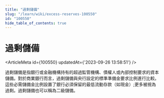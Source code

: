 ```yaml
---
title: "過剩儲備"
slug: "/learn/wiki/excess-reserves-100550"
id: "100550"
hide_table_of_contents: true
---
```



# 過剩儲備

<ArticleMeta id={100550} updatedAt={'2023-09-26 13:58:51'} />
<div className='border-solid border-b border-t-0 my-4 border-[var(--ifm-color-gray-300)]' />

過剩儲備是指銀行或金融機構持有的超過監管機構、債權人或內部控制要求的資本儲備。對於商業銀行而言，過剩儲備與央行設定的標準準備金要求比例進行比較。這些必需儲備金比例設置了銀行必須保留的最低流動存款（如現金）;更多被視為過剩。過剩儲備也可以稱為二級儲備。
